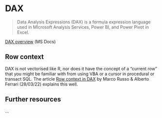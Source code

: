 # DAX

> Data Analysis Expressions (DAX) is a formula expression language used in MIcrosoft Analysis Services, Power BI, and Power Pivot in Excel.  

[DAX overview](https://docs.microsoft.com/en-us/dax/dax-overview) (MS Docs)  

## Row context  

DAX is not vectorised like R, nor does it have the concept of a "current row" that you might be familiar with from using VBA or a cursor in procedural or transact SQL. The article [Row context in DAX](https://www.sqlbi.com/articles/row-context-in-dax/) by Marco Russo & Alberto Ferrari (28/03/22) explains this well.

## Further resources

...